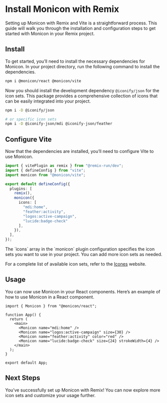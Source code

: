 
# Install Monicon with Remix

Setting up Monicon with Remix and Vite is a straightforward process. This guide will walk you through the installation and configuration steps to get started with Monicon in your Remix project.

<Steps>

## Install

To get started, you’ll need to install the necessary dependencies for Monicon. In your project directory, run the following command to install the dependencies.

```sh npm2yarn
npm i @monicon/react @monicon/vite
```

Now you should install the development dependency `@iconify/json` for the icon sets. This package provides a comprehensive collection of icons that can be easily integrated into your project.

```sh npm2yarn
npm i -D @iconify/json

# or specific icon sets
npm i -D @iconify-json/mdi @iconify-json/feather
```

## Configure Vite

Now that the dependencies are installed, you’ll need to configure Vite to use Monicon.

```ts filename="vite.config.ts"
import { vitePlugin as remix } from "@remix-run/dev";
import { defineConfig } from "vite";
import monicon from "@monicon/vite";

export default defineConfig({
  plugins: [
    remix(),
    monicon({
      icons: [
        "mdi:home",
        "feather:activity",
        "logos:active-campaign",
        "lucide:badge-check"
      ],
    }),
  ],
});
```

<Callout>
The `icons` array in the `monicon` plugin configuration specifies the icon sets you want to use in your project. You can add more icon sets as needed.

For a complete list of available icon sets, refer to the [Icones](https://icones.js.org/) website.
</Callout>

## Usage

You can now use Monicon in your React components. Here’s an example of how to use Monicon in a React component.

```tsx filename="app/routes/_index.tsx"
import { Monicon } from "@monicon/react";

function App() {
  return (
    <main>
      <Monicon name="mdi:home" />
      <Monicon name="logos:active-campaign" size={30} />
      <Monicon name="feather:activity" color="red" />
      <Monicon name="lucide:badge-check" size={24} strokeWidth={4} />
    </main>
  );
}

export default App;
```

## Next Steps

You’ve successfully set up Monicon with Remix! You can now explore more icon sets and customize your usage further.
</Steps>